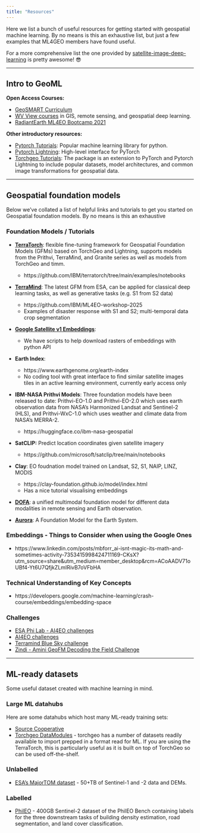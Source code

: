 ```yaml
---
title: "Resources"
---
```


Here we list a bunch of useful resources for getting started with geospatial machine learning. By no means is this an exhaustive list, but just a few examples that ML4GEO members have found useful.

For a more comprehensive list the one provided by [satellite-image-deep-learning](https://github.com/satellite-image-deep-learning) is pretty awesome! 😎

----------------------------------------------------------

## Intro to GeoML

**Open Access Courses:**

- [GeoSMART Curriculum](https://geo-smart.github.io/curriculum)
- [WV View courses](https://wvview.org/courses.html) in GIS, remote sensing, and geospatial deep learning.
- [RadiantEarth ML4EO Bootcamp 2021](https://github.com/RadiantMLHub/ml4eo-bootcamp-2021)

**Other introductory resources:**

- [Pytorch Tutorials](https://docs.pytorch.org/tutorials/): Popular machine learning library for python.
- [Pytorch Lightning](https://lightning.ai/docs/pytorch/stable/starter/introduction.html): High-level interface for PyTorch
- [Torchgeo Tutorials](https://torchgeo.readthedocs.io/en/stable/tutorials/getting_started.html#): The <torchgeo> package is an extension to PyTorch and Pytorch Lightning to include popular datasets, model architectures, and common image transformations for geospatial data.


<!-- 
## Model Specific

[Segment Anything Geospatial](https://github.com/opengeos/segment-geospatial) -->

-----------------------------------------------

## Geospatial foundation models

Below we've collated a list of helpful links and tutorials to get you started on Geospatial foundation models. By no means is this an exhaustive 

### Foundation Models / Tutorials

  * **[TerraTorch](https://ibm.github.io/terratorch/stable/)**: flexible fine-tuning framework for Geospatial Foundation Models (GFMs) based on TorchGeo and Lightning, supports models from the Prithvi, TerraMind, and Granite series as well as models from TorchGeo and timm. 
    * https://github.com/IBM/terratorch/tree/main/examples/notebooks
   
  * **[TerraMind](https://github.com/IBM/terramind)**: The latest GFM from ESA, can be applied for classical deep learning tasks, as well as generative tasks (e.g. S1 from S2 data)
    *  https://github.com/IBM/ML4EO-workshop-2025
      * Examples of disaster response with S1 and S2; multi-temporal data crop segmentation 

  * **[Google Satellite v1 Embeddings](https://developers.google.com/earth-engine/datasets/catalog/GOOGLE_SATELLITE_EMBEDDING_V1_ANNUAL)**:
    * We have scripts to help download rasters of embeddings with python API

  * **Earth Index**:
    * https://www.earthgenome.org/earth-index
    * No coding tool with great interface to find similar satellite images tiles in an active learning environment, currently early access only

  * **IBM-NASA Prithvi Models**: Three foundation models have been released to date: Prithvi-EO-1.0 and Prithvi-EO-2.0 which uses earth observation data from    NASA’s Harmonized Landsat and Sentinel-2 (HLS), and Prithvi-WxC-1.0 which uses weather and climate data from NASA’s MERRA-2.
    *   https://huggingface.co/ibm-nasa-geospatial 

  * **SatCLIP:** Predict location coordinates given satellite imagery
    * https://github.com/microsoft/satclip/tree/main/notebooks
   
  * **Clay**: EO foudnation model trained on Landsat, S2, S1, NAIP, LINZ, MODIS
    * https://clay-foundation.github.io/model/index.html
    * Has a nice tutorial visualising embeddings
   
  * **[DOFA](https://huggingface.co/earthflow/DOFA)**: a unified multimodal foundation model for different data modalities in remote sensing and Earth observation.
    
  * **[Aurora](https://microsoft.github.io/aurora/intro.html)**: A Foundation Model for the Earth System.

### Embeddings - Things to Consider when using the Google Ones
* https://www.linkedin.com/posts/mbforr_ai-isnt-magic-its-math-and-sometimes-activity-7353415998424711169-CKsX?utm_source=share&utm_medium=member_desktop&rcm=ACoAADV71oUBf4-Yt6U7QfjkZLmIRivB7oVFbHA 

### Technical Understanding of Key Concepts

* https://developers.google.com/machine-learning/crash-course/embeddings/embedding-space 

### Challenges

 * [ESA Phi Lab - AI4EO challenges](https://platform.ai4eo.eu/)
 * [AI4EO challenges](https://platform.ai4eo.eu/ai-for-earth-challenge)
 * [Terramind Blue Sky challenge](https://www.fast-eo.eu/news/terramind-blue-sky-challenge)
 * [Zindi - Amini GeoFM Decoding the Field Challenge](https://zindi.africa/competitions/amini-geofm-decoding-the-field-challenge)

-----------------------------------------------------

## ML-ready datasets

Some useful dataset created with machine learning in mind.

### Large ML datahubs

Here are some datahubs which host many ML-ready training sets:

* [Source Cooperative](https://source.coop/)
* [Torchgeo DataModules](https://torchgeo.readthedocs.io/en/latest/api/datamodules.html) - torchgeo has a number of datasets readily available to import prepped in a format read for ML. If you are using the TerraTorch, this is particularly useful as it is built on top of TorchGeo so can be used off-the-shelf.


### Unlabelled

* [ESA's MajorTOM dataset](https://github.com/ESA-PhiLab/Major-TOM) - 50+TB of Sentinel-1 and -2 data and DEMs.

### Labelled

* [PhilEO](https://huggingface.co/datasets/PhilEO-community/PhilEO-downstream) - 400GB Sentinel-2 dataset of the PhilEO Bench containing labels for the three downstream tasks of building density estimation, road segmentation, and land cover classification.

